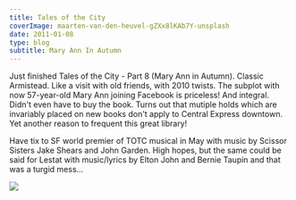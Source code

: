 ```yaml
---
title: Tales of the City
coverImage: maarten-van-den-heuvel-gZXx8lKAb7Y-unsplash
date: 2011-01-08
type: blog
subtitle: Mary Ann In Autumn
---
```


Just finished Tales of the City - Part 8 (Mary Ann in Autumn). Classic Armistead. Like a visit with old friends, with 2010 twists. The subplot with now 57-year-old Mary Ann joining Facebook is priceless! And integral. Didn't even have to buy the book. Turns out that mutiple holds which are invariably placed on new books don't apply to Central Express downtown. Yet another reason to frequent this great library!

Have tix to SF world premier of TOTC musical in May with music by Scissor Sisters Jake Shears and John Garden. High hopes, but the same could be said for Lestat with music/lyrics by Elton John and Bernie Taupin and that was a turgid mess...

<Image src="MaryAnnInAutumn"  />